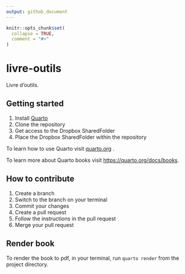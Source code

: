 ```yaml
---
output: github_document
---
```


<!-- README.md is generated from README.Rmd. Please edit that file -->

```r
knitr::opts_chunk$set(
  collapse = TRUE,
  comment = "#>"
)
```

# livre-outils

<!-- badges: start -->

<!-- badges: end -->

Livre d'outils.

## Getting started

1.  Install [Quarto](https://quarto.org/docs/get-started/)
2.  Clone the repository
3.  Get access to the Dropbox SharedFolder
4.  Place the Dropbox SharedFolder within the repository

To learn how to use Quarto visit [quarto.org](https://quarto.org/) .

To learn more about Quarto books visit <https://quarto.org/docs/books>.

## How to contribute

1.  Create a branch
2.  Switch to the branch on your terminal
3.  Commit your changes
4.  Create a pull request
5.  Follow the instructions in the pull request
6.  Merge your pull request

## Render book

To render the book to pdf, in your terminal, run `quarto render` from the project directory.
